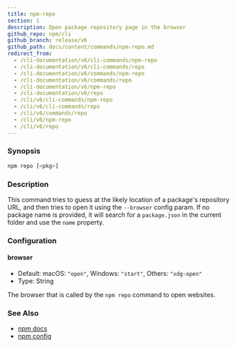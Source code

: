 ```yaml
---
title: npm-repo
section: 1
description: Open package repository page in the browser
github_repo: npm/cli
github_branch: release/v6
github_path: docs/content/commands/npm-repo.md
redirect_from:
  - /cli-documentation/v6/cli-commands/npm-repo
  - /cli-documentation/v6/cli-commands/repo
  - /cli-documentation/v6/commands/npm-repo
  - /cli-documentation/v6/commands/repo
  - /cli-documentation/v6/npm-repo
  - /cli-documentation/v6/repo
  - /cli/v6/cli-commands/npm-repo
  - /cli/v6/cli-commands/repo
  - /cli/v6/commands/repo
  - /cli/v6/npm-repo
  - /cli/v6/repo
---
```


### Synopsis

```bash
npm repo [<pkg>]
```

### Description

This command tries to guess at the likely location of a package's repository URL, and then tries to open it using the `--browser` config param. If no package name is provided, it will search for a `package.json` in the current folder and use the `name` property.

### Configuration

#### browser

- Default: macOS: `"open"`, Windows: `"start"`, Others: `"xdg-open"`
- Type: String

The browser that is called by the `npm repo` command to open websites.

### See Also

- [npm docs](/cli/v6/commands/npm-docs)
- [npm config](/cli/v6/commands/npm-config)
